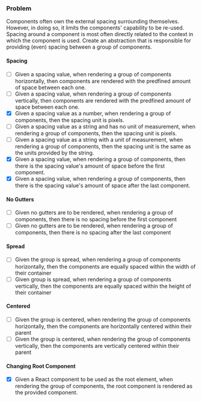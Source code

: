 ### Problem

Components often own the external spacing surrounding themselves. However, in doing so, it limits the components' capability to be re-used. Spacing around a component is most often directly related to the context in which the component is used. Create an abstraction that is responsible for providing (even) spacing between a group of components.

#### Spacing

- [ ] Given a spacing value, when rendering a group of components horizontally, then components are rendered with the predfined amount of space between each one.
- [ ] Given a spacing value, when rendering a group of components vertically, then components are rendered with the predfined amount of space between each one.
- [x] Given a spacing value as a number, when rendering a group of components, then the spacing unit is pixels.
- [ ] Given a spacing value as a string and has no unit of measurement, when rendering a group of components, then the spacing unit is pixels.
- [ ] Given a spacing value as a string with a unit of measurement, when rendering a group of components, then the spacing unit is the same as the units provided by the string.
- [x] Given a spacing value, when rendering a group of components, then there is the spacing value's amount of space before the first component.
- [x] Given a spacing value, when rendering a group of components, then there is the spacing value's amount of space after the last component.

#### No Gutters

- [ ] Given no gutters are to be rendered, when rendering a group of components, then there is no spacing before the first component
- [ ] Given no gutters are to be rendered, when rendering a group of components, then there is no spacing after the last component

#### Spread

- [ ] Given the group is spread, when rendering a group of components horizontally, then the components are equally spaced within the width of their container
- [ ] Given group is spread, when rendering a group of components vertically, then the components are equally spaced within the height of their container

#### Centered

- [ ] Given the group is centered, when rendering the group of components horizontally, then the components are horizontally centered within their parent
- [ ] Given the group is centered, when rendering the group of components vertically, then the components are vertically centered within their parent

#### Changing Root Component

- [x] Given a React component to be used as the root element, when rendering the group of components, the root component is rendered as the provided component.
